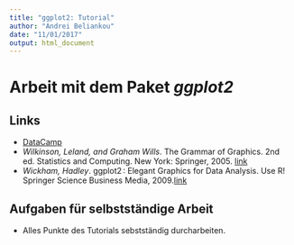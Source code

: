 ```yaml
---
title: "ggplot2: Tutorial"
author: "Andrei Beliankou"
date: "11/01/2017"
output: html_document
---
```


# Arbeit mit dem Paket _ggplot2_

## Links
* [DataCamp](https://www.datacamp.com/)
* _Wilkinson, Leland, and Graham Wills_. The Grammar of Graphics. 2nd ed. Statistics and Computing. New York: Springer, 2005. [link](https://www.amazon.de/Grammar-Graphics-Statistics-Computing/dp/1441920331/ref=sr_1_1)
* _Wickham, Hadley_. ggplot2 : Elegant Graphics for Data Analysis. Use R! Springer Science   Business Media, 2009.[link](https://www.amazon.de/ggplot2-Elegant-Graphics-Data-Analysis/dp/331924275X/ref=pd_sbs_14_4)



## Aufgaben für selbstständige Arbeit
* Alles Punkte des Tutorials sebstständig durcharbeiten.
 


